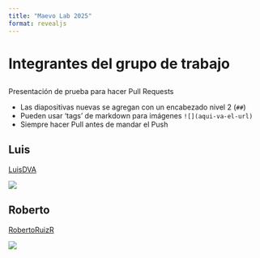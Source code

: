 ```yaml
---
title: "Maevo Lab 2025"
format: revealjs
---
```


# Integrantes del grupo de trabajo

##

Presentación de prueba para hacer Pull Requests

- Las diapositivas nuevas se agregan con un encabezado nivel 2 (`##`)
- Pueden usar 'tags' de markdown para imágenes `![](aqui-va-el-url)`
- Siempre hacer Pull antes de mandar el Push

## Luis

[LuisDVA](https://github.com/luisDVA)

![](https://www.logan.qld.gov.au/logan/images/greaterglidernew.png)


## Roberto

[RobertoRuizR](https://github.com/RobertoRuizR)

![](https://upload.wikimedia.org/wikipedia/commons/1/13/Molossus_currentium.jpg)
